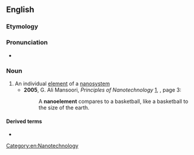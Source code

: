 ==English==

===Etymology===
{{prefix|en|nano|element}}

===Pronunciation===
* {{IPA|/nænoʊˈɛləmɪnt/|lang=en}}

===Noun===
{{en-noun}}

# An individual [[element]] of a [[nanosystem]]
#* '''2005''', G. Ali Mansoori, ''Principles of Nanotechnology'' [http://books.google.com/books?id=ALpdrIPKFnkC], {{ISBN|9812561544}}, page 3:
#*: A '''nanoelement''' compares to a basketball, like a basketball to the size of the earth.

====Derived terms====
* {{l|en|nanoelemental}}

[[Category:en:Nanotechnology]]